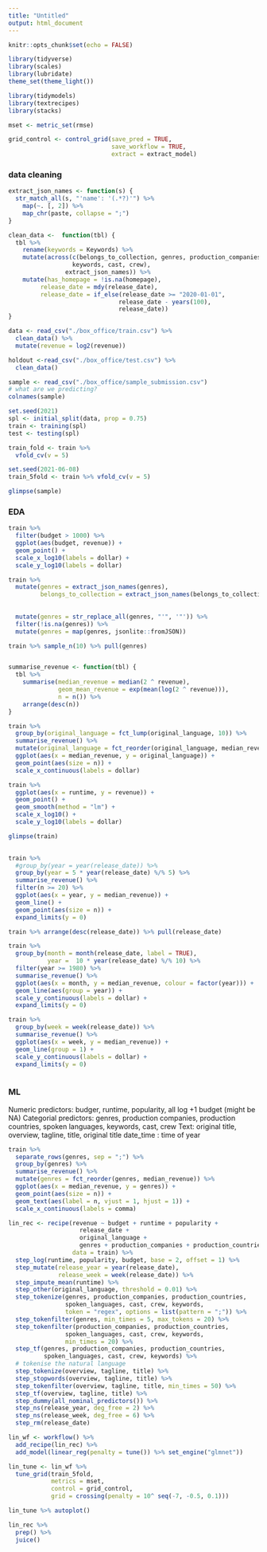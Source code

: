 ```yaml
---
title: "Untitled"
output: html_document
---
```


```r
knitr::opts_chunk$set(echo = FALSE)

library(tidyverse)
library(scales)
library(lubridate)
theme_set(theme_light())

library(tidymodels)
library(textrecipes)
library(stacks)
```

```r
mset <- metric_set(rmse)

grid_control <- control_grid(save_pred = TRUE, 
                             save_workflow = TRUE, 
                             extract = extract_model)
```

### data cleaning

```r

extract_json_names <- function(s) {
  str_match_all(s, "'name': '(.*?)'") %>% 
    map(~. [, 2]) %>% 
    map_chr(paste, collapse = ";")
}

clean_data <-  function(tbl) {
  tbl %>%
    rename(keywords = Keywords) %>%
    mutate(across(c(belongs_to_collection, genres, production_companies, production_countries, spoken_languages, 
                  keywords, cast, crew), 
                extract_json_names)) %>%
    mutate(has_homepage = !is.na(homepage),
         release_date = mdy(release_date), 
         release_date = if_else(release_date >= "2020-01-01",
                               release_date - years(100), 
                               release_date))
}

```


```r
data <- read_csv("./box_office/train.csv") %>% 
  clean_data() %>% 
  mutate(revenue = log2(revenue))

holdout <-read_csv("./box_office/test.csv") %>% 
  clean_data()

sample <- read_csv("./box_office/sample_submission.csv") 
# what are we predicting?
colnames(sample)

set.seed(2021)
spl <- initial_split(data, prop = 0.75)
train <- training(spl)
test <- testing(spl)

train_fold <- train %>% 
  vfold_cv(v = 5)

set.seed(2021-06-08)
train_5fold <- train %>% vfold_cv(v = 5)

glimpse(sample)
```

### EDA

```r



train %>% 
  filter(budget > 1000) %>% 
  ggplot(aes(budget, revenue)) + 
  geom_point() + 
  scale_x_log10(labels = dollar) +
  scale_y_log10(labels = dollar)

train %>% 
  mutate(genres = extract_json_names(genres),
         belongs_to_collection = extract_json_names(belongs_to_collection))
  
  
  mutate(genres = str_replace_all(genres, "'", '"')) %>% 
  filter(!is.na(genres)) %>% 
  mutate(genres = map(genres, jsonlite::fromJSON)) 

train %>% sample_n(10) %>% pull(genres)


summarise_revenue <- function(tbl) {
  tbl %>%
    summarise(median_revenue = median(2 ^ revenue),
              geom_mean_revenue = exp(mean(log(2 ^ revenue))),
              n = n()) %>% 
    arrange(desc(n))
}

train %>% 
  group_by(original_language = fct_lump(original_language, 10)) %>% 
  summarise_revenue() %>% 
  mutate(original_language = fct_reorder(original_language, median_revenue)) %>% 
  ggplot(aes(x = median_revenue, y = original_language)) + 
  geom_point(aes(size = n)) + 
  scale_x_continuous(labels = dollar)

train %>% 
  ggplot(aes(x = runtime, y = revenue)) + 
  geom_point() +
  geom_smooth(method = "lm") + 
  scale_x_log10() + 
  scale_y_log10(labels = dollar)

glimpse(train)
  
```

```r
train %>% 
  #group_by(year = year(release_date)) %>%
  group_by(year = 5 * year(release_date) %/% 5) %>% 
  summarise_revenue() %>% 
  filter(n >= 20) %>% 
  ggplot(aes(x = year, y = median_revenue)) +
  geom_line() +
  geom_point(aes(size = n)) +
  expand_limits(y = 0)

train %>% arrange(desc(release_date)) %>% pull(release_date)

train %>% 
  group_by(month = month(release_date, label = TRUE),
           year =  10 * year(release_date) %/% 10) %>% 
  filter(year >= 1980) %>% 
  summarise_revenue() %>% 
  ggplot(aes(x = month, y = median_revenue, colour = factor(year))) + 
  geom_line(aes(group = year)) + 
  scale_y_continuous(labels = dollar) + 
  expand_limits(y = 0)

train %>% 
  group_by(week = week(release_date)) %>% 
  summarise_revenue() %>% 
  ggplot(aes(x = week, y = median_revenue)) + 
  geom_line(group = 1) + 
  scale_y_continuous(labels = dollar) + 
  expand_limits(y = 0)
  

```


### ML

Numeric predictors: budger, runtime, popularity, all log +1 budget (might be NA)
Categorial predictors: genres, production companies, production countries, spoken languages, keywords, cast, crew
Text: original title, overview, tagline, title, original title
date_time : time of year

```r
train %>% 
  separate_rows(genres, sep = ";") %>% 
  group_by(genres) %>% 
  summarise_revenue() %>% 
  mutate(genres = fct_reorder(genres, median_revenue)) %>%  
  ggplot(aes(x = median_revenue, y = genres)) + 
  geom_point(aes(size = n)) + 
  geom_text(aes(label = n, vjust = 1, hjust = 1)) +
  scale_x_continuous(labels = comma)
```



```r
lin_rec <- recipe(revenue ~ budget + runtime + popularity + 
                    release_date + 
                    original_language + 
                    genres + production_companies + production_countries + spoken_languages + cast + crew + keywords,
                  data = train) %>%
  step_log(runtime, popularity, budget, base = 2, offset = 1) %>% 
  step_mutate(release_year = year(release_date),
              release_week = week(release_date)) %>% 
  step_impute_mean(runtime) %>%
  step_other(original_language, threshold = 0.01) %>% 
  step_tokenize(genres, production_companies, production_countries, 
                spoken_languages, cast, crew, keywords, 
                token = "regex", options = list(pattern = ";")) %>%
  step_tokenfilter(genres, min_times = 5, max_tokens = 20) %>%
  step_tokenfilter(production_companies, production_countries, 
                spoken_languages, cast, crew, keywords, 
                min_times = 20) %>% 
  step_tf(genres, production_companies, production_countries,
          spoken_languages, cast, crew, keywords) %>% 
  # tokenise the natural language
  step_tokenize(overview, tagline, title) %>% 
  step_stopwords(overview, tagline, title) %>% 
  step_tokenfilter(overview, tagline, title, min_times = 50) %>% 
  step_tf(overview, tagline, title) %>% 
  step_dummy(all_nominal_predictors()) %>% 
  step_ns(release_year, deg_free = 2) %>% 
  step_ns(release_week, deg_free = 6) %>% 
  step_rm(release_date)

lin_wf <- workflow() %>% 
  add_recipe(lin_rec) %>% 
  add_model(linear_reg(penalty = tune()) %>% set_engine("glmnet"))

lin_tune <- lin_wf %>% 
  tune_grid(train_5fold,
            metrics = mset, 
            control = grid_control,
            grid = crossing(penalty = 10^ seq(-7, -0.5, 0.1)))

lin_tune %>% autoplot()

```

```r
lin_rec %>% 
  prep() %>% 
  juice()
```

